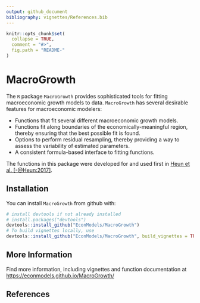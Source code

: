 ```yaml
---
output: github_document
bibliography: vignettes/References.bib
---
```


<!-- README.md is generated from README.Rmd. Please edit that file -->

```r
knitr::opts_chunk$set(
  collapse = TRUE,
  comment = "#>",
  fig.path = "README-"
)
```

# MacroGrowth

The `R` package `MacroGrowth` provides sophisticated tools for fitting macroeconomic 
growth models to data. 
`MacroGrowth` has several desirable features for macroeconomic modelers:

* Functions that fit several different macroeconomic growth models.
* Functions fit along 
boundaries of the economically-meaningful region, 
thereby ensuring that the best possible fit is found.
* Options to perform residual resampling, 
thereby providing a way to assess the variability of estimated parameters.
* A consistent formula-based interface to fitting functions.

The functions in this package were developed for and used first in 
[Heun et al. [-@Heun:2017]](https://doi.org/10.3390/en10020203).


## Installation

You can install `MacroGrowth` from github with:

```r
# install devtools if not already installed
# install.packages("devtools")
devtools::install_github("EconModels/MacroGrowth")
# To build vignettes locally, use
devtools::install_github("EconModels/MacroGrowth", build_vignettes = TRUE)
```

## More Information

Find more information, including vignettes and function documentation at 
<https://econmodels.github.io/MacroGrowth/>

## References



